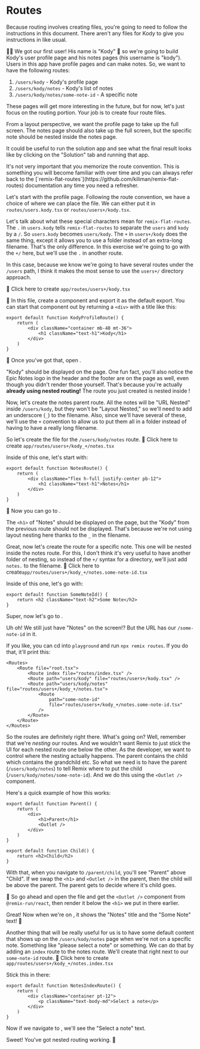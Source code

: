 # Routes

<callout-info>
	Because routing involves creating files, you're going to need to follow the
	instructions in this document. There aren't any files for Kody to give you
	instructions in like usual.
</callout-info>

👨‍💼 We got our first user! His name is "Kody" 🐨 so we're going to build Kody's
user profile page and his notes pages (his username is "kody"). Users in this
app have profile pages and can make notes. So, we want to have the following
routes:

1.  `/users/kody` - Kody's profile page
2.  `/users/kody/notes` - Kody's list of notes
3.  `/users/kody/notes/some-note-id` - A specific note

These pages will get more interesting in the future, but for now, let's just
focus on the routing portion. Your job is to create four route files.

From a layout perspective, we want the profile page to take up the full screen.
The notes page should also take up the full screen, but the specific note should
be nested inside the notes page.

It could be useful to run the solution app and see what the final result looks
like by clicking on the "Solution" tab and running that app.

<callout-success>
	It's not very important that you memorize the route convention. This is
	something you will become familiar with over time and you can always refer
	back to the
	[`remix-flat-routes`](https://github.com/kiliman/remix-flat-routes)
	documentation any time you need a refresher.
</callout-success>

Let's start with the profile page. Following the route convention, we have a
choice of where we can place the file. We can either put it in
`routes/users.kody.tsx` or `routes/users+/kody.tsx`.

Let's talk about what these special characters mean for `remix-flat-routes`.
The `.` in `users.kody` tells `remix-flat-routes` to separate the `users` and
`kody` by a `/`. So `users.kody` becomes `users/kody`. The `+` in
`users+/kody` does the same thing, except it allows you to use a folder
instead of an extra-long filename. That's the only difference. In this
exercise we're going to go with the `+/` here, but we'll use the `.` in
another route.

In this case, because we know we're going to have several routes under the
`/users` path, I think it makes the most sense to use the `users+/` directory
approach.

<InlineFile file="app/routes/users+/kody.tsx">
	🐨 Click here to create <code>app/routes/users+/kody.tsx</code>
</InlineFile>

🐨 In this file, create a component and export it as the default export. You can
start that component out by returning a `<div>` with a title like this:

```tsx
export default function KodyProfileRoute() {
	return (
		<div className="container mb-48 mt-36">
			<h1 className="text-h1">Kody</h1>
		</div>
	)
}
```

🐨 Once you've got that, open <LinkToApp to="/users/kody" />.

"Kody" should be displayed on the page. One fun fact, you'll also notice the
Epic Notes logo in the header and the footer are on the page as well, even
though you didn't render those yourself. That's because you're actually
**already using nested routing!** The route you just created is nested
inside <InlineFile file="app/root.tsx" line="35" />!

Now, let's create the notes parent route. All the notes will be "URL Nested"
inside `/users/kody`, but they won't be "Layout Nested," so we'll need to add an
underscore (`_`) to the filename. Also, since we'll have several of these, we'll
use the `+` convention to allow us to put them all in a folder instead of having
to have a really long filename.

So let's create the file for the `/users/kody/notes`
route. <InlineFile file="app/routes/users+/kody_+/notes.tsx">🐨 Click here to create <code>app/routes/users+/kody\_+/notes.tsx</code></InlineFile>

Inside of this one, let's start with:

```tsx
export default function NotesRoute() {
	return (
		<div className="flex h-full justify-center pb-12">
			<h1 className="text-h1">Notes</h1>
		</div>
	)
}
```

🐨 Now you can go to <LinkToApp to="/users/kody/notes" />.

The `<h1>` of "Notes" should be displayed on the page, but the "Kody" from the
previous route should not be displayed. That's because we're not using layout
nesting here thanks to the `_` in the filename.

Great, now let's create the route for a specific note. This one will be nested
inside the notes route. For this, I don't think it's very useful to have another
folder of nesting, so instead of the `+/` syntax for a directory, we'll just add
`notes.` to the
filename. <InlineFile file="app/routes/users+/kody_+/notes.some-note-id.tsx">🐨 Click here to create<code>app/routes/users+/kody\_+/notes.some-note-id.tsx</code></InlineFile>

Inside of this one, let's go with:

```tsx
export default function SomeNoteId() {
	return <h2 className="text-h2">Some Note</h2>
}
```

Super, now let's go to <LinkToApp to="/users/kody/notes/some-note-id" />.

Uh oh! We still just have "Notes" on the screen!? But the URL has our
`/some-note-id` in it.

If you like, you can cd into `playground` and run `npx remix routes`. If you do
that, it'll print this:

```tsx lines=6-9 nonumber
<Routes>
	<Route file="root.tsx">
		<Route index file="routes/index.tsx" />
		<Route path="users/kody" file="routes/users+/kody.tsx" />
		<Route path="users/kody/notes" file="routes/users+/kody_+/notes.tsx">
			<Route
				path="some-note-id"
				file="routes/users+/kody_+/notes.some-note-id.tsx"
			/>
		</Route>
	</Route>
</Routes>
```

So the routes are definitely right there. What's going on? Well, remember that
we're _nesting_ our routes. And we wouldn't want Remix to just stick the UI for
each nested route one below the other. As the developer, we want to control
where the nesting actually happens. The parent contains the child which contains
the grandchild etc. So what we need is to have the parent (`/users/kody/notes`)
to tell Remix where to put the child (`/users/kody/notes/some-note-id`). And we
do this using the `<Outlet />` component.

Here's a quick example of how this works:

```tsx filename=app/routes/parent.tsx
export default function Parent() {
	return (
		<div>
			<h1>Parent</h1>
			<Outlet />
		</div>
	)
}
```

```tsx filename=app/routes/parent.child.tsx
export default function Child() {
	return <h2>Child</h2>
}
```

With that, when you navigate to `/parent/child`, you'll see "Parent" above
"Child". If we swap the `<h1>` and `<Outlet />` in the parent, then the child
will be above the parent. The parent gets to decide where it's child goes.

🐨 So go ahead and open the <InlineFile file="app/routes/users+/kody_+/notes.tsx" line={4} column={99} /> file and
get the `<Outlet />` component from `@remix-run/react`, then render it below the
`<h1>` we put in there earlier.

Great! Now when we're on <LinkToApp to="/users/kody/notes/some-note-id" />, it shows the
"Notes" title and the "Some Note" text! 🎉

Another thing that will be really useful for us is to have some default content
that shows up on the `/users/kody/notes` page when we're not on a specific note.
Something like "please select a note" or something. We can do that by adding an
`index` route to the notes route. We'll create that right next to our
`some-note-id`
route. <InlineFile file="app/routes/users+/kody_+/notes.index.tsx">🐨 Click here to create <code>app/routes/users+/kody\_+/notes.index.tsx</code></InlineFile>

Stick this in there:

```tsx
export default function NotesIndexRoute() {
	return (
		<div className="container pt-12">
			<p className="text-body-md">Select a note</p>
		</div>
	)
}
```

Now if we navigate to <LinkToApp to="/users/kody/notes" />, we'll see the
"Select a note" text.

Sweet! You've got nested routing working. 🎉
